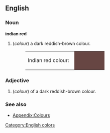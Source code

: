 ==English==

===Noun===
'''indian red'''
#(''colour'') a dark reddish-brown colour.
#:<table><tr><td>Indian red colour: &nbsp;</td><td bgcolor="#674643" width="80">&nbsp; </td></tr></table>

===Adjective===
#(''colour'') of a dark reddish-brown colour.

===See also===
*[[Wiktionary_Appendix:Colours|Appendix:Colours]]
[[Category:English colors]]